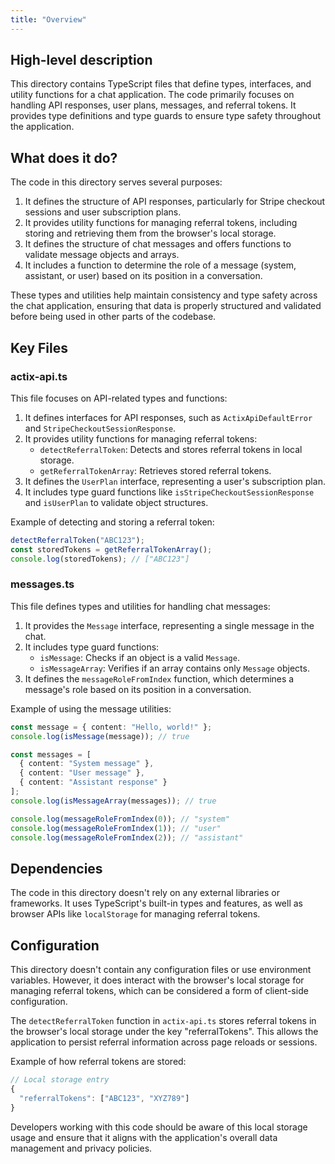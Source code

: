 ```yaml
---
title: "Overview"
---
```


## High-level description
This directory contains TypeScript files that define types, interfaces, and utility functions for a chat application. The code primarily focuses on handling API responses, user plans, messages, and referral tokens. It provides type definitions and type guards to ensure type safety throughout the application.

## What does it do?
The code in this directory serves several purposes:

1. It defines the structure of API responses, particularly for Stripe checkout sessions and user subscription plans.
2. It provides utility functions for managing referral tokens, including storing and retrieving them from the browser's local storage.
3. It defines the structure of chat messages and offers functions to validate message objects and arrays.
4. It includes a function to determine the role of a message (system, assistant, or user) based on its position in a conversation.

These types and utilities help maintain consistency and type safety across the chat application, ensuring that data is properly structured and validated before being used in other parts of the codebase.

## Key Files

### actix-api.ts
This file focuses on API-related types and functions:

1. It defines interfaces for API responses, such as `ActixApiDefaultError` and `StripeCheckoutSessionResponse`.
2. It provides utility functions for managing referral tokens:
   - `detectReferralToken`: Detects and stores referral tokens in local storage.
   - `getReferralTokenArray`: Retrieves stored referral tokens.
3. It defines the `UserPlan` interface, representing a user's subscription plan.
4. It includes type guard functions like `isStripeCheckoutSessionResponse` and `isUserPlan` to validate object structures.

Example of detecting and storing a referral token:

```typescript
detectReferralToken("ABC123");
const storedTokens = getReferralTokenArray();
console.log(storedTokens); // ["ABC123"]
```

### messages.ts
This file defines types and utilities for handling chat messages:

1. It provides the `Message` interface, representing a single message in the chat.
2. It includes type guard functions:
   - `isMessage`: Checks if an object is a valid `Message`.
   - `isMessageArray`: Verifies if an array contains only `Message` objects.
3. It defines the `messageRoleFromIndex` function, which determines a message's role based on its position in a conversation.

Example of using the message utilities:

```typescript
const message = { content: "Hello, world!" };
console.log(isMessage(message)); // true

const messages = [
  { content: "System message" },
  { content: "User message" },
  { content: "Assistant response" }
];
console.log(isMessageArray(messages)); // true

console.log(messageRoleFromIndex(0)); // "system"
console.log(messageRoleFromIndex(1)); // "user"
console.log(messageRoleFromIndex(2)); // "assistant"
```

## Dependencies
The code in this directory doesn't rely on any external libraries or frameworks. It uses TypeScript's built-in types and features, as well as browser APIs like `localStorage` for managing referral tokens.

## Configuration
This directory doesn't contain any configuration files or use environment variables. However, it does interact with the browser's local storage for managing referral tokens, which can be considered a form of client-side configuration.

The `detectReferralToken` function in `actix-api.ts` stores referral tokens in the browser's local storage under the key "referralTokens". This allows the application to persist referral information across page reloads or sessions.

Example of how referral tokens are stored:

```typescript
// Local storage entry
{
  "referralTokens": ["ABC123", "XYZ789"]
}
```

Developers working with this code should be aware of this local storage usage and ensure that it aligns with the application's overall data management and privacy policies.
